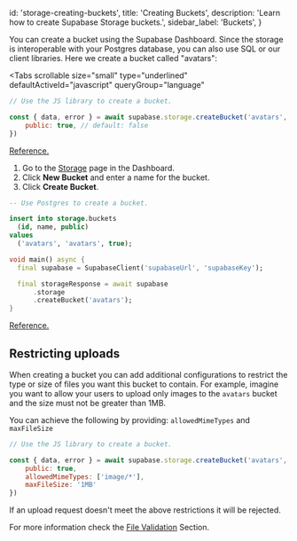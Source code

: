 
  id: 'storage-creating-buckets',
  title: 'Creating Buckets',
  description: 'Learn how to create Supabase Storage buckets.',
  sidebar_label: 'Buckets',
}

You can create a bucket using the Supabase Dashboard. Since the storage is interoperable with your Postgres database, you can also use SQL or our client libraries.
Here we create a bucket called "avatars":

<Tabs
  scrollable
  size="small"
  type="underlined"
  defaultActiveId="javascript"
  queryGroup="language"
>
<TabPanel id="javascript" label="JavaScript">

```js
// Use the JS library to create a bucket.

const { data, error } = await supabase.storage.createBucket('avatars', {
    public: true, // default: false
})
```

[Reference.](/docs/reference/javascript/storage-createbucket)

</TabPanel>

<TabPanel id="dashboard" label="Dashboard">

1. Go to the [Storage](https://supabase.com/dashboard/project/_/storage/buckets) page in the Dashboard.
2. Click **New Bucket** and enter a name for the bucket.
3. Click **Create Bucket**.

</TabPanel>
<TabPanel id="sql" label="SQL">

```sql
-- Use Postgres to create a bucket.

insert into storage.buckets
  (id, name, public)
values
  ('avatars', 'avatars', true);
```

</TabPanel>
<TabPanel id="dart" label="Dart">

```dart
void main() async {
  final supabase = SupabaseClient('supabaseUrl', 'supabaseKey');

  final storageResponse = await supabase
      .storage
      .createBucket('avatars');
}
```

[Reference.](https://pub.dev/documentation/storage_client/latest/storage_client/SupabaseStorageClient/createBucket.html)

</TabPanel>
</Tabs>


## Restricting uploads
When creating a bucket you can add additional configurations to restrict the type or size of files you want this bucket to contain.
For example, imagine you want to allow your users to upload only images to the `avatars` bucket and the size must not be greater than 1MB.

You can achieve the following by providing: `allowedMimeTypes` and `maxFileSize`

```js
// Use the JS library to create a bucket.

const { data, error } = await supabase.storage.createBucket('avatars', {
    public: true,
    allowedMimeTypes: ['image/*'],
    maxFileSize: '1MB'
})
```

If an upload request doesn't meet the above restrictions it will be rejected.

For more information check the [File Validation](/guides/storage/uploads/file-validation) Section.


